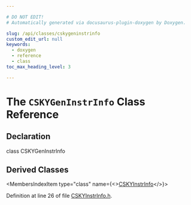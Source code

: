 ```yaml
---

# DO NOT EDIT!
# Automatically generated via docusaurus-plugin-doxygen by Doxygen.

slug: /api/classes/cskygeninstrinfo
custom_edit_url: null
keywords:
  - doxygen
  - reference
  - class
toc_max_heading_level: 3

---
```





# The `CSKYGenInstrInfo` Class Reference

<DoxygenPage pluginConfig={pluginConfig}>



## Declaration

<CodeBlock>class CSKYGenInstrInfo</CodeBlock>

## Derived Classes

<MembersIndex>

<MembersIndexItem
  type="class"
  name={<><a href="/docs/api/classes/llvm/cskyinstrinfo">CSKYInstrInfo</a></>}>
</MembersIndexItem>

</MembersIndex>


Definition at line 26 of file <a href="/docs/api/files/lib/lib/target/lib/target/csky/cskyinstrinfo-h">CSKYInstrInfo.h</a>.

</DoxygenPage>
